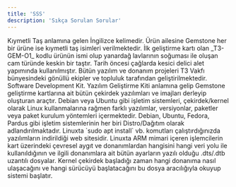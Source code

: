 ```yaml
---
title: 'SSS'
description: 'Sıkça Sorulan Sorular'
---
```


<AccordionGroup>

  <Accordion title="Gemstone ne anlama geliyor?">
    Kıymetli Taş anlamına gelen İngilizce kelimedir. Ürün ailesine Gemstone her bir ürüne ise kıymetli taş isimleri verilmektedir.
  </Accordion>

  <Accordion title="Obsidyen nedir?">
    İlk geliştirme kartı olan _T3-GEM-O1_ kodlu ürünün ismi olup yanardağ lavlarının soğuması ile oluşan cam türünde keskin bir taştır. Tarih öncesi çağlarda kesici delici alet yapımında kullanılmıştır.
  </Accordion>

  <Accordion title="Projeleri kim geliştiriyor?">
    Bütün yazılım ve donanım projeleri T3 Vakfı bünyesindeki gönüllü ekipler ve topluluk tarafından geliştirilmektedir.
  </Accordion>

  <Accordion title="SDK Nedir?">
    Software Development Kit. Yazılım Geliştirme Kiti anlamına gelip Gemstone geliştirme kartlarına ait bütün çekirdek yazılımları ve imajları derleyip oluşturan araçtır.
  </Accordion>

  <Accordion title="Distro Nedir?">
    Debian veya Ubuntu gibi işletim sistemleri, çekirdek/kernel olarak Linux kullanmalarına rağmen farklı yazılımlar, versiyonlar, paketler veya paket kurulum yöntemleri içermektedir. Debian, Ubuntu, Fedora, Pardus gibi işletim sistemlerinin her biri Distro/Dağıtım olarak adlandırılmaktadır.
  </Accordion>

  <Accordion title="APT Sunucusu Nedir?">
    Linuxta `sudo apt install` vb. komutları çalıştırdığınızda yazılımların indirildiği web sitesidir.
  </Accordion>

  <Accordion title="Device Tree Nedir?">
    Linuxta ARM mimari içeren işlemcilerin kart üzerindeki çevresel aygıt ve donanımlardan hangisini hangi veri yolu ile kullanıldığının ve ilgili donanımlara ait bütün ayarların yazılı olduğu .dts/.dtb uzantılı dosyalar. Kernel çekirdek başladığı zaman hangi donanıma nasıl ulaşacağını ve hangi sürücüyü başlatacağını bu dosya aracılığıyla okuyup sistemi başlatır.
  </Accordion>

</AccordionGroup>
